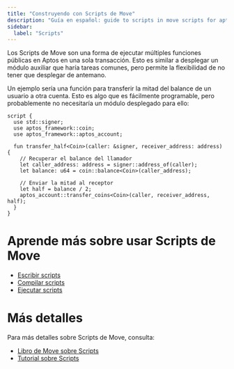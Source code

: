 ```yaml
---
title: "Construyendo con Scripts de Move"
description: "Guía en español: guide to scripts in move scripts for aptos blockchain operations."
sidebar:
  label: "Scripts"
---
```


Los Scripts de Move son una forma de ejecutar múltiples funciones públicas en Aptos en una sola
transacción. Esto es similar a desplegar un módulo auxiliar que haría tareas comunes,
pero permite la flexibilidad de no tener que desplegar de antemano.

Un ejemplo sería una función para transferir la mitad del balance de un usuario a otra
cuenta. Esto es algo que es fácilmente programable, pero probablemente no
necesitaría un módulo desplegado para ello:

```move
script {
  use std::signer;
  use aptos_framework::coin;
  use aptos_framework::aptos_account;

  fun transfer_half<Coin>(caller: &signer, receiver_address: address) {
    // Recuperar el balance del llamador
    let caller_address: address = signer::address_of(caller);
    let balance: u64 = coin::balance<Coin>(caller_address);

    // Enviar la mitad al receptor
    let half = balance / 2;
    aptos_account::transfer_coins<Coin>(caller, receiver_address, half);
  }
}
```

# Aprende más sobre usar Scripts de Move

- [Escribir scripts](/build/smart-contracts/scripts/writing-scripts)
- [Compilar scripts](/build/smart-contracts/scripts/compiling-scripts)
- [Ejecutar scripts](/build/smart-contracts/scripts/running-scripts)

# Más detalles

Para más detalles sobre Scripts de Move, consulta:

- [Libro de Move sobre Scripts](/build/smart-contracts/book/modules-and-scripts)
- [Tutorial sobre Scripts](/build/smart-contracts/scripts/script-tutorial)
